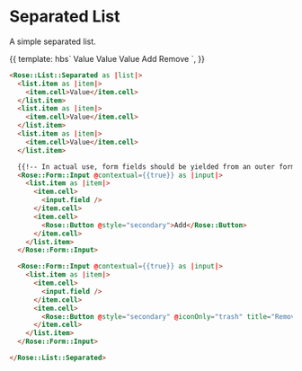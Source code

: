
<Meta title="Rose|List|Separated" component="List/Separated" />

# Separated List

A simple separated list.

<Preview>
  <Story name="Basic Separated List" height="17rem">{{
    template: hbs`
    <Rose::List::Separated as |list|>
      <list.item as |item|>
        <item.cell>Value</item.cell>
      </list.item>
      <list.item as |item|>
        <item.cell>Value</item.cell>
      </list.item>
      <list.item as |item|>
        <item.cell>Value</item.cell>
      </list.item>
      <Rose::Form::Input @contextual={{true}} as |input|>
        <list.item as |item|>
          <item.cell>
            <input.field />
          </item.cell>
          <item.cell>
            <Rose::Button @style="secondary">Add</Rose::Button>
          </item.cell>
        </list.item>
      </Rose::Form::Input>
      <Rose::Form::Input @contextual={{true}} as |input|>
        <list.item as |item|>
          <item.cell>
            <input.field />
          </item.cell>
          <item.cell>
            <Rose::Button @style="secondary" @iconOnly="trash" title="Remove">Remove</Rose::Button>
          </item.cell>
        </list.item>
      </Rose::Form::Input>
    </Rose::List::Separated>
    `,
  }}</Story>
</Preview>

```html
<Rose::List::Separated as |list|>
  <list.item as |item|>
    <item.cell>Value</item.cell>
  </list.item>
  <list.item as |item|>
    <item.cell>Value</item.cell>
  </list.item>
  <list.item as |item|>
    <item.cell>Value</item.cell>
  </list.item>

  {{!-- In actual use, form fields should be yielded from an outer form component --}}
  <Rose::Form::Input @contextual={{true}} as |input|>
    <list.item as |item|>
      <item.cell>
        <input.field />
      </item.cell>
      <item.cell>
        <Rose::Button @style="secondary">Add</Rose::Button>
      </item.cell>
    </list.item>
  </Rose::Form::Input>

  <Rose::Form::Input @contextual={{true}} as |input|>
    <list.item as |item|>
      <item.cell>
        <input.field />
      </item.cell>
      <item.cell>
        <Rose::Button @style="secondary" @iconOnly="trash" title="Remove">Remove</Rose::Button>
      </item.cell>
    </list.item>
  </Rose::Form::Input>

</Rose::List::Separated>
```
